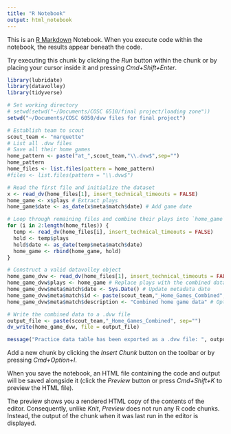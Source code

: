 ```yaml
---
title: "R Notebook"
output: html_notebook
---
```


This is an [R Markdown](http://rmarkdown.rstudio.com) Notebook. When you execute code within the notebook, the results appear beneath the code. 

Try executing this chunk by clicking the *Run* button within the chunk or by placing your cursor inside it and pressing *Cmd+Shift+Enter*. 

```r
library(lubridate)
library(datavolley)
library(tidyverse)

# Set working directory
# setwd(setwd("~/Documents/COSC 6510/final project/loading zone"))
setwd("~/Documents/COSC 6050/dvw files for final project")

# Establish team to scout
scout_team <- "marquette"
# List all .dvw files
# Save all their home games
home_pattern <- paste("at_",scout_team,"\\.dvw$",sep="")
home_pattern
home_files <- list.files(pattern = home_pattern)
#files <- list.files(pattern = "\\.dvw$")

# Read the first file and initialize the dataset
x <- read_dv(home_files[1], insert_technical_timeouts = FALSE)
home_game <- x$plays # Extract plays
home_game$date <- as_date(x$meta$match$date) # Add game date

# Loop through remaining files and combine their plays into `home_game`
for (i in 2:length(home_files)) {
  temp <- read_dv(home_files[i], insert_technical_timeouts = FALSE)
  hold <- temp$plays
  hold$date <- as_date(temp$meta$match$date)
  home_game <- rbind(home_game, hold)
}

# Construct a valid datavolley object
home_game_dvw <- read_dv(home_files[1], insert_technical_timeouts = FALSE) # Reload the first file as a template
home_game_dvw$plays <- home_game # Replace plays with the combined data
home_game_dvw$meta$match$date <- Sys.Date() # Update metadata date
home_game_dvw$meta$match$id <- paste(scout_team,"_Home_Games_Combined", sep="") # Assign an ID
home_game_dvw$meta$match$description <- "Combined home game data" # Optional description

# Write the combined data to a .dvw file
output_file <- paste(scout_team,"_Home_Games_Combined", sep="")
dv_write(home_game_dvw, file = output_file)

message("Practice data table has been exported as a .dvw file: ", output_file)

```

Add a new chunk by clicking the *Insert Chunk* button on the toolbar or by pressing *Cmd+Option+I*.

When you save the notebook, an HTML file containing the code and output will be saved alongside it (click the *Preview* button or press *Cmd+Shift+K* to preview the HTML file). 

The preview shows you a rendered HTML copy of the contents of the editor. Consequently, unlike *Knit*, *Preview* does not run any R code chunks. Instead, the output of the chunk when it was last run in the editor is displayed.

